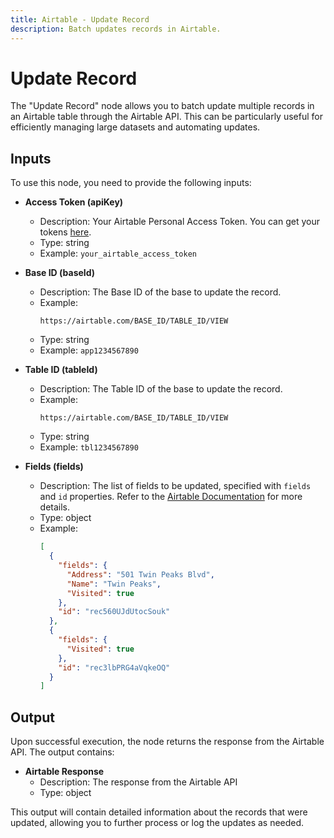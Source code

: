 ```yaml
---
title: Airtable - Update Record
description: Batch updates records in Airtable.
---
```



# Update Record
The "Update Record" node allows you to batch update multiple records in an Airtable table through the Airtable API. This can be particularly useful for efficiently managing large datasets and automating updates.

<Node id="@buildship/airtable-update-record" version="1.1.1" />

## Inputs
To use this node, you need to provide the following inputs:

- **Access Token (apiKey)**
  - Description: Your Airtable Personal Access Token. You can get your tokens [here](https://airtable.com/create/tokens).
  - Type: string
  - Example: `your_airtable_access_token`

- **Base ID (baseId)**
  - Description: The Base ID of the base to update the record. 
  - Example: 
    ```
    https://airtable.com/BASE_ID/TABLE_ID/VIEW
    ```
  - Type: string
  - Example: `app1234567890`

- **Table ID (tableId)**
  - Description: The Table ID of the base to update the record.
  - Example:
    ```
    https://airtable.com/BASE_ID/TABLE_ID/VIEW
    ```
  - Type: string
  - Example: `tbl1234567890`

- **Fields (fields)**
  - Description: The list of fields to be updated, specified with `fields` and `id` properties. Refer to the [Airtable Documentation](https://airtable.com/developers/web/api/update-multiple-records) for more details.
  - Type: object
  - Example:
    ```json
    [
      {
        "fields": {
          "Address": "501 Twin Peaks Blvd",
          "Name": "Twin Peaks",
          "Visited": true
        },
        "id": "rec560UJdUtocSouk"
      },
      {
        "fields": {
          "Visited": true
        },
        "id": "rec3lbPRG4aVqkeOQ"
      }
    ]
    ```

## Output
Upon successful execution, the node returns the response from the Airtable API. The output contains:

- **Airtable Response**
  - Description: The response from the Airtable API
  - Type: object

This output will contain detailed information about the records that were updated, allowing you to further process or log the updates as needed.
